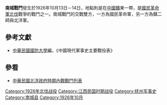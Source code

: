 {{expand|time=2007-09-26T20:15:34Z}}
{{Infobox Military Conflict|
campaign=|
image=|
caption=|
conflict=南城戰鬥|
date=1926年10月13日－14日|
place=[[中國|中國]]贛東|
result=協調後，以特遣支隊攻佔[[南城县|南城]]|
combatant1=[[國民革命軍|國民革命軍]]十四軍|
combatant2=贛二師、北洋軍中央二師| 
commander1=[[賴世璜|賴世璜]]、[[熊世輝|熊世輝]] |
commander2=[[蔣鎮臣|蔣鎮臣]]、[[楊如軒|楊如軒]]|
strength1=|
strength2=|
casualties1=|
casualties2=|
}}
'''南城戰鬥'''發生於1926年10月13日－14日，地點則是在[[中國|中國]][[江西|贛]]東一帶，是[[國民革命軍北伐|國民革命軍北伐]]戰爭的戰鬥之一。南城戰鬥的交戰雙方，一方為國民革命軍，另一方為贛二師與北洋軍。

==參考文獻==
*[[中華民國|中華民國]][[國防大學_(臺灣)|國防大學]]編，《中國現代軍事史主要戰役表》
==參看==
*[[中華民國北洋政府時期內戰戰鬥列表|中華民國北洋政府時期內戰戰鬥列表]]
{{War-stub}}

{{DEFAULTSORT:N}}
[[Category:1926年北伐战役|Category:1926年北伐战役]]
[[Category:江西民国时期战役|Category:江西民国时期战役]]
[[Category:抚州军事史|Category:抚州军事史]]
[[Category:南城县|Category:南城县]]
[[Category:1926年10月|Category:1926年10月]]